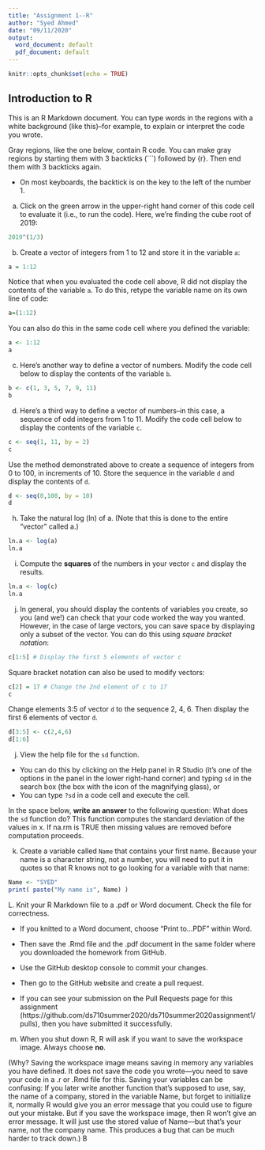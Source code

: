 ```yaml
---
title: "Assignment 1--R"
author: "Syed Ahmed"
date: "09/11/2020"
output:
  word_document: default
  pdf_document: default
---
```


```r
knitr::opts_chunk$set(echo = TRUE)
```

## Introduction to R

This is an R Markdown document.  You can type words in the regions with a white background (like this)--for example, to explain or interpret the code you wrote.

Gray regions, like the one below, contain R code.  You can make gray regions by starting them with 3 backticks (```) followed by {r}.  Then end them with 3 backticks again.

- On most keyboards, the backtick is on the key to the left of the number 1.

a. Click on the green arrow in the upper-right hand corner of this code cell to evaluate it (i.e., to run the code).  Here, we're finding the cube root of 2019:

```r
2019^(1/3)
```

b. Create a vector of integers from 1 to 12 and store it in the variable `a`:
```r
a = 1:12
```

Notice that when you evaluated the code cell above, R did not display the contents of the variable `a`.  To do this, retype the variable name on its own line of code:
```r
a=(1:12)
```

You can also do this in the same code cell where you defined the variable:
```r
a <- 1:12
a
```

c. Here's another way to define a vector of numbers.  Modify the code cell below to display the contents of the variable `b`.
```r
b <- c(1, 3, 5, 7, 9, 11)
b
```

d. Here's a third way to define a vector of numbers--in this case, a sequence of odd integers from 1 to 11. Modify the code cell below to display the contents of the variable `c`.
```r
c <- seq(1, 11, by = 2)
c
```

Use the method demonstrated above to create a sequence of integers from 0 to 100, in increments of 10.  Store the sequence in the variable `d` and display the contents of `d`.
```r
d <- seq(0,100, by = 10)
d
```

h. Take the natural log (ln) of a. (Note that this is done to the entire “vector” called a.)
```r
ln.a <- log(a)
ln.a
```

i. Compute the **squares** of the numbers in your vector `c` and display the results.
```r
ln.a <- log(c)
ln.a
```

j. In general, you should display the contents of variables you create, so you (and we!) can check that your code worked the way you wanted. However, in the case of large vectors, you can save space by displaying only a subset of the vector.  You can do this using *square bracket notation*:
```r
c[1:5] # Display the first 5 elements of vector c
```

Square bracket notation can also be used to modify vectors:
```r
c[2] = 17 # Change the 2nd element of c to 17
c
```

Change elements 3:5 of vector `d` to the sequence 2, 4, 6.  Then display the first 6 elements of vector `d`.
```r
d[3:5] <- c(2,4,6)
d[1:6]

```

j. View the help file for the `sd` function.  

- You can do this by clicking on the Help panel in R Studio (it's one of the options in the panel in the lower right-hand corner) and typing `sd` in the search box (the box with the icon of the magnifying glass), or
- You can type `?sd` in a code cell and execute the cell.

In the space below, **write an answer** to the following question:  What does the `sd` function do?
This function computes the standard deviation of the values in x. If na.rm is TRUE then missing values are removed before computation proceeds.

k. Create a variable called `Name` that contains your first name.  Because your name is a character string, not a number, you will need to put it in quotes so that R knows not to go looking for a variable with that name:
```r
Name <- "SYED"
print( paste("My name is", Name) )
```

L. Knit your R Markdown file to a .pdf or Word document.  Check the file for correctness.  

- If you knitted to a Word document, choose "Print to...PDF" within Word.
- Then save the .Rmd file and the .pdf document in the same folder where you downloaded the homework from GitHub.  
- Use the GitHub desktop console to commit your changes.  
- Then go to the GitHub website and create a pull request.  

- If you can see your submission on the Pull Requests page for this assignment (https://github.com/ds710summer2020/ds710summer2020assignment1/pulls), then you have submitted it successfully.



m.  When you shut down R, R will ask if you want to save the workspace image.  Always choose **no**. 

(Why?  Saving the workspace image means saving in memory any variables you have defined.  It does not save the code you wrote—you need to save your code in a .r or .Rmd file for this.  Saving your variables can be confusing:  If you later write another function that’s supposed to use, say, the name of a company, stored in the variable Name, but forget to initialize it, normally R would give you an error message that you could use to figure out your mistake.  But if you save the workspace image, then R won’t give an error message.  It will just use the stored value of Name—but that’s your name, not the company name.  This produces a bug that can be much harder to track down.)
B